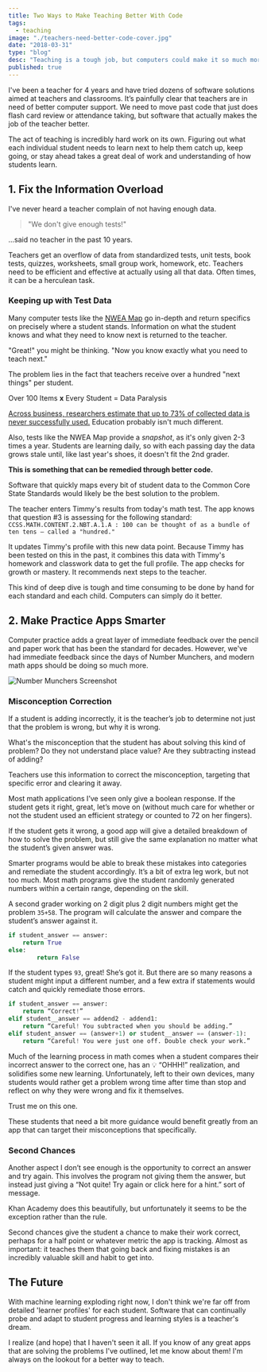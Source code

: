 ```yaml
---
title: Two Ways to Make Teaching Better With Code
tags:
  - teaching
image: "./teachers-need-better-code-cover.jpg"
date: "2018-03-31"
type: "blog"
desc: "Teaching is a tough job, but computers could make it so much more efficient. Here are a couple ways code could make teaching better."
published: true
---
```


I've been a teacher for 4 years and have tried dozens of software solutions aimed at teachers and classrooms. It’s painfully clear that teachers are in need of better computer support. We need to move past code that just does flash card review or attendance taking, but software that actually makes the job of the teacher better.

The act of teaching is incredibly hard work on its own. Figuring out what each individual student needs to learn next to help them catch up, keep going, or stay ahead takes a great deal of work and understanding of how students learn.

## 1. Fix the Information Overload

I've never heard a teacher complain of not having enough data.

> "We don't give enough tests!"

...said no teacher in the past 10 years.

Teachers get an overflow of data from standardized tests, unit tests, book tests, quizzes, worksheets, small group work, homework, etc. Teachers need to be efficient and effective at actually using all that data. Often times, it can be a herculean task.

### Keeping up with Test Data

Many computer tests like the [NWEA Map](https://www.nwea.org/) go in-depth and return specifics on precisely where a student stands. Information on what the student knows and what they need to know next is returned to the teacher.

"Great!" you might be thinking. "Now you know exactly what you need to teach next."

The problem lies in the fact that teachers receive over a hundred "next things" per student.

Over 100 Items **x** Every Student = Data Paralysis

[Across business, researchers estimate that up to 73% of collected data is never successfully used.](https://www.forbes.com/sites/tomaslaurinavicius/2017/11/01/risk-too-much-data/#57175cda44b3) Education probably isn't much different.

Also, tests like the NWEA Map provide a _snapshot_, as it's only given 2-3 times a year. Students are learning daily, so with each passing day the data grows stale until, like last year's shoes, it doesn't fit the 2nd grader.

**This is something that can be remedied through better code.**

Software that quickly maps every bit of student data to the Common Core State Standards would likely be the best solution to the problem.

The teacher enters Timmy's results from today's math test. The app knows that question #3 is assessing for the following standard:
`CCSS.MATH.CONTENT.2.NBT.A.1.A : 100 can be thought of as a bundle of ten tens — called a "hundred."`

It updates Timmy's profile with this new data point. Because Timmy has been tested on this in the past, it combines this data with Timmy's homework and classwork data to get the full profile. The app checks for growth or mastery. It recommends next steps to the teacher.

This kind of deep dive is tough and time consuming to be done by hand for each standard and each child. Computers can simply do it better.

## 2. Make Practice Apps Smarter

Computer practice adds a great layer of immediate feedback over the pencil and paper work that has been the standard for decades. However, we've had immediate feedback since the days of Number Munchers, and modern math apps should be doing so much more.

![Number Munchers Screenshot](./teachers-need-better-code-number-munchers.gif)

### Misconception Correction

If a student is adding incorrectly, it is the teacher’s job to determine not just that the problem is wrong, but why it is wrong.

What's the misconception that the student has about solving this kind of problem? Do they not understand place value? Are they subtracting instead of adding?

Teachers use this information to correct the misconception, targeting that specific error and clearing it away.

Most math applications I’ve seen only give a boolean response. If the student gets it right, great, let’s move on (without much care for whether or not the student used an efficient strategy or counted to 72 on her fingers).

If the student gets it wrong, a good app will give a detailed breakdown of how to solve the problem, but still give the same explanation no matter what the student’s given answer was.

Smarter programs would be able to break these mistakes into categories and remediate the student accordingly. It’s a bit of extra leg work, but not too much. Most math programs give the student randomly generated numbers within a certain range, depending on the skill.

A second grader working on 2 digit plus 2 digit numbers might get the problem `35+58`. The program will calculate the answer and compare the student’s answer against it.

```python
if student_answer == answer:
	return True
else:
		return False
```

If the student types `93`, great! She’s got it. But there are so many reasons a student might input a different number, and a few extra if statements would catch and quickly remediate those errors.

```python
if student_answer == answer:
	return “Correct!”
elif student__answer == addend2 - addend1:
	return “Careful! You subtracted when you should be adding.”
elif student_answer == (answer+1) or student__answer == (answer-1):
	return “Careful! You were just one off. Double check your work.”
```

Much of the learning process in math comes when a student compares their incorrect answer to the correct one, has an 💡 “OHHH!” realization, and solidifies some new learning. Unfortunately, left to their own devices, many students would rather get a problem wrong time after time than stop and reflect on why they were wrong and fix it themselves.

Trust me on this one.

These students that need a bit more guidance would benefit greatly from an app that can target their misconceptions that specifically.

### Second Chances

Another aspect I don’t see enough is the opportunity to correct an answer and try again. This involves the program not giving them the answer, but instead just giving a “Not quite! Try again or click here for a hint.” sort of message.

Khan Academy does this beautifully, but unfortunately it seems to be the exception rather than the rule.

Second chances give the student a chance to make their work correct, perhaps for a half point or whatever metric the app is tracking. Almost as important: it teaches them that going back and fixing mistakes is an incredibly valuable skill and habit to get into.

## The Future

With machine learning exploding right now, I don't think we're far off from detailed 'learner profiles' for each student. Software that can continually probe and adapt to student progress and learning styles is a teacher's dream.

I realize (and hope) that I haven't seen it all. If you know of any great apps that are solving the problems I've outlined, let me know about them! I'm always on the lookout for a better way to teach.
